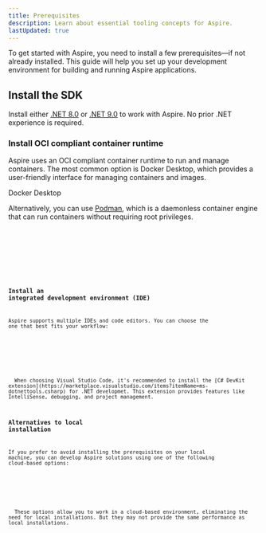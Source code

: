 ```yaml
---
title: Prerequisites
description: Learn about essential tooling concepts for Aspire.
lastUpdated: true
---
```



To get started with Aspire, you need to install a few prerequisites—if not already installed. This guide will help you set up your development environment for building and running Aspire applications.

## Install the SDK

Install either [.NET 8.0](https://dotnet.microsoft.com/download/dotnet/8.0) or [.NET 9.0](https://dotnet.microsoft.com/download/dotnet/9.0) to work with Aspire. No prior .NET experience is required.

### Install OCI compliant container runtime

Aspire uses an OCI compliant container runtime to run and manage containers. The most common option is Docker Desktop, which provides a user-friendly interface for managing containers and images.

<LinkButton href="https://www.docker.com/products/docker-desktop" icon="seti:docker" iconPlacement="start" variant="secondary">
  Docker Desktop
</LinkButton>

Alternatively, you can use [Podman](https://podman.io/), which is a daemonless container engine that can run containers without requiring root privileges.

<Tabs>
  <TabItem label="Linux" icon="linux">
	  <Code title='Set the ASPIRE_CONTAINER_RUNTIME env var to podman'
          code={`export ASPIRE_CONTAINER_RUNTIME=podman`} lang="bash" />
  </TabItem>

  <TabItem label="Windows" icon="seti:windows">
	  <Code title='Set the ASPIRE_CONTAINER_RUNTIME env var to podman'
          code={`[System.Environment]::SetEnvironmentVariable("ASPIRE_CONTAINER_RUNTIME", "podman", "User")`} lang="powershell" />  
  </TabItem>
</Tabs>

### Install an integrated development environment (IDE)

Aspire supports multiple IDEs and code editors. You can choose the one that best fits your workflow:

<CardGrid>
  <IconLinkCard
    title="Visual Studio Code"
    href="https://code.visualstudio.com/"
    description="Visual Studio Code is a lightweight code editor with support for .NET development through extensions. It's ideal for cross-platform development and quick edits."
    icon="vscode" />
  <IconLinkCard
    title="JetBrains Rider" 
    href="https://blog.jetbrains.com/dotnet/2024/02/19/jetbrains-rider-and-the-net-aspire-plugin"
    description="JetBrains Rider is a cross-platform .NET IDE that provides advanced code analysis, refactoring, and debugging capabilities."
    icon="jetbrains" />
  <LinkCard
    title="Visual Studio"
    href="https://visualstudio.microsoft.com/vs/"
    description="Visual Studio is a powerful IDE for .NET development. 
    It provides a rich set of features, including debugging, IntelliSense, and integrated Git support." />
</CardGrid>

<IconAside type='tip' icon='vscode' title='Visual Studio Code Tip'>
  When choosing Visual Studio Code, it's recommended to install the [C# DevKit extension](https://marketplace.visualstudio.com/items?itemName=ms-dotnettools.csharp) for .NET developmet. This extension provides features like IntelliSense, debugging, and project management.
</IconAside>


### Alternatives to local installation

If you prefer to avoid installing the prerequisites on your local machine, you can develop Aspire solutions using one of the following cloud-based options:

<CardGrid>
  <IconLinkCard
    title="GitHub Codespaces"
    icon="github"
    href="../get-started/github-codespaces.md" />
  <LinkCard
    title="Dev Containers"
    href="../get-started/dev-containers.md" />
</CardGrid>


<Aside type='note'>
  These options allow you to work in a cloud-based environment, eliminating the need for local installations. But they may not provide the same performance as local installations.
</Aside>


